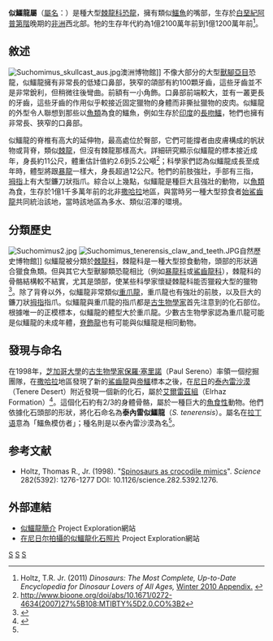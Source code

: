 {{Automatic Taxobox
| taxon = Suchomimus
| fossil_range = [[白堊紀|白堊紀]]前期, {{fossil_range|125|112}}
| image = CCM Suchomimus 2018.jpg
| image_width = 260px
| image_caption = 似鱷龍的骨架模型，位於{{link-en|芝加哥兒童博物館|Chicago Children's Museum}}
| authority = {{link-en|保羅·賽里諾|Paul Sereno|Sereno}} ''et al.'', 1998
| type_species = '''泰內雷似鱷龍<br />''Suchomimus tenerensis'''''
| type_species_authority = Sereno ''et al.'', 1998
| synonyms = 
* '''泰內雷[[重爪龙|重爪龙]] ''Baryonyx tenerensis'''''<br /><small>（Sereno ''et al.'', 1998）Sues ''et al.'', 2002 [原为似鳄龙]</small>
}}

'''似鱷龍屬'''（[[學名|屬名]]：{{lang|la|''Suchomimus''}}）是種大型[[棘龍科|棘龍科]][[恐龍|恐龍]]，擁有類似[[鱷魚|鱷魚]]的嘴部，生存於[[白堊紀|白堊紀]][[阿普第階|阿普第階]]晚期的[[非洲|非洲]]西北部。牠的生存年代約為1億2100萬年前到1億1200萬年前<ref name="Holtz2008">Holtz, T.R. Jr. (2011) ''Dinosaurs: The Most Complete, Up-to-Date Encyclopedia for Dinosaur Lovers of All Ages,'' [http://www.geol.umd.edu/~tholtz/dinoappendix/HoltzappendixWinter2010.pdf Winter 2010 Appendix.] {{Wayback|url=http://www.geol.umd.edu/~tholtz/dinoappendix/HoltzappendixWinter2010.pdf |date=20110720090118 }}</ref>。

==敘述==
[[File:Suchomimus_skullcast_aus.jpg|thumb]]澳洲博物館]]
不像大部分的大型[[獸腳亞目|獸腳亞目]]恐龍，似鱷龍擁有非常長的低矮口鼻部，狹窄的頜部有約100顆牙齒，這些牙齒並不是非常銳利，但稍微往後彎曲。前額有一小角飾。口鼻部前端較大，並有一叢更長的牙齒，這些牙齒的作用似乎較接近固定獵物的身體而非撕扯獵物的皮肉。似鱷龍的外型令人聯想到那些以[[魚類|魚類]]為食的鱷魚，例如生存於[[印度|印度]]的[[長吻鱷|長吻鱷]]，牠們也擁有非常長、狹窄的口鼻部。

似鱷龍的脊椎有高大的延伸物，最高處位於臀部，它們可能撐者由皮膚構成的帆狀物或背脊，類似[[棘龍|棘龍]]，但沒有棘龍那樣高大。詳細研究顯示似鱷龍的標本接近成年，身長約11公尺，體重估計值約2.6到5.2公噸<ref>http://www.bioone.org/doi/abs/10.1671/0272-4634(2007)27%5B108:MTIBTY%5D2.0.CO%3B2</ref>；科學家們認為似鱷龍成長至成年時，體型將跟[[暴龍|暴龍]]一樣大，身長超過12公尺。牠們的前肢強壯，手部有三指，[[拇指|拇指]]上有大型鐮刀狀指爪。綜合以上幾點，似鱷龍是種巨大且強壯的動物，以[[魚類|魚類]]為食，生存於1億1千多萬年前的北非[[撒哈拉|撒哈拉]]地區，與當時另一種大型掠食者[[始鯊齒龍|始鯊齒龍]]共同統治該地，當時該地區為多水、類似沼澤的環境。

==分類歷史==
[[File:Suchomimus2.jpg|thumb]]
[[File:Suchomimus_tenerensis_claw_and_teeth.JPG|thumb]]自然歷史博物館]]
似鱷龍被分類於[[棘龍科|棘龍科]]，棘龍科是一種大型掠食動物，頭部的形狀適合獵食魚類。但與其它大型獸腳類恐龍相比（例如[[暴龍科|暴龍科]]或[[鯊齒龍科|鯊齒龍科]]），棘龍科的骨骼結構較不結實，尤其是頭部，使某些科學家懷疑棘龍科能否獵殺大型的獵物<ref name=Holtz1998>{{Cite journal | last1 = Holtz | first1 = T.R., Jr | title = Spinosaurs as crocodile mimics | journal = Science | volume = 282 | pages = 1276−1277 | year = 1998 | doi = 10.1126/science.282.5392.1276 | url = http://www.sciencemag.org/cgi/content/full/282/5392/1276 | issue = 5392 | access-date = 2012-07-04 | archive-date = 2010-03-04 | archive-url = https://web.archive.org/web/20100304074215/http://www.sciencemag.org/cgi/content/full/282/5392/1276 | dead-url = no }}</ref>。除了背脊以外，似鱷龍非常類似[[重爪龍|重爪龍]]，重爪龍也有強壯的前肢，以及巨大的鐮刀狀[[拇指|拇指]]指爪。似鱷龍與重爪龍的指爪都是[[古生物學家|古生物學家]]首先注意到的化石部位。根據唯一的正模標本，似鱷龍的體型大於重爪龍。少數古生物學家認為重爪龍可能是似鱷龍的未成年體，[[脊飾龍|脊飾龍]]也有可能與似鱷龍是相同動物。

==發現与命名==
在1998年，[[芝加哥大學|芝加哥大學]]的[[古生物學家|古生物學家]][[保羅·塞里諾|保羅·塞里諾]]（Paul Sereno）率領一個挖掘團隊，在[[撒哈拉|撒哈拉]]地區發現了新的[[鯊齒龍|鯊齒龍]]與[[帝鱷|帝鱷]]標本之後，在[[尼日|尼日]]的[[泰內雷沙漠|泰內雷沙漠]]（Tenere Desert）附近發現一個新的化石，屬於[[艾爾雷茲組|艾爾雷茲組]]（Elrhaz Formation）<ref name=Sereno1998>{{cite journal |last=Sereno |first=P.C. |coauthors=Beck, A.L.; Dutheil, D.B.; Gado, B.; Larsson, H.C.E.; Lyon, G.H.; Marcot, J.D.; Rauhut, O.W.M.; Sadleir, R.W.; Sidor, C.A.; Varricchio, D.D.; Wilson, G.P; and Wilson, J.A. |year=1998 |title=A long-snouted predatory dinosaur from Africa and the evolution of spinosaurids |journal=Science |volume=282 |pages=1298–1302 |doi=10.1126/science.282.5392.1298 |url=http://www.sciencemag.org/cgi/content/full/282/5392/1298 |pmid=9812890 |issue=5392 |bibcode=1998Sci...282.1298S |access-date=2012-07-04 |archive-date=2010-11-09 |archive-url=https://web.archive.org/web/20101109043703/http://www.sciencemag.org/cgi/content/full/282/5392/1298 |dead-url=no }}</ref>。這個化石約有2/3的身體骨骼，屬於一種巨大的[[魚食性|魚食性]]動物。他們依據化石頭部的形狀，將化石命名為'''泰內雷似鱷龍'''（''S. tenerensis''）。屬名在[[拉丁语|拉丁语]]意為「鱷魚模仿者」；種名則是以泰內雷沙漠為名<ref name=Sereno1998/>。

==参考文献==
{{Reflist|2}}
*Holtz, Thomas R., Jr. (1998). "[http://www.sciencemag.org/cgi/content/summary/282/5392/1276 Spinosaurs as crocodile mimics]{{Wayback|url=http://www.sciencemag.org/cgi/content/summary/282/5392/1276 |date=20080724234652 }}". ''Science'' 282(5392): 1276-1277 DOI: 10.1126/science.282.5392.1276.

==外部連結==
* [https://web.archive.org/web/20060503014040/http://www.projectexploration.org/suchomimus.htm 似鱷龍簡介] Project Exploration網站
* [https://web.archive.org/web/20060513163657/http://www.projectexploration.org/niger2000/9_25_2000.htm 在尼日尔拍攝的似鱷龍化石照片] Project Exploration網站
{{Taxonbar|from=Q131202}}

[[Category:下白堊紀恐龍|S]]
[[Category:棘龍科|S]]
[[Category:非洲恐龍|S]]